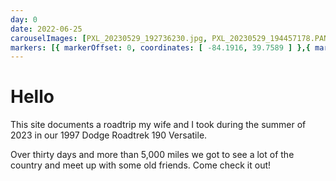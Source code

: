 ```yaml
---
day: 0
date: 2022-06-25
carouselImages: [PXL_20230529_192736230.jpg, PXL_20230529_194457178.PANO.jpg,PXL_20230529_181125171.jpg]
markers: [{ markerOffset: 0, coordinates: [ -84.1916, 39.7589 ] },{ markerOffset: 0, coordinates: [ -90.5721, 41.4531 ] },{ markerOffset: 0, coordinates: [ -110.6408, 43.9047 ] },{ markerOffset: 0, coordinates: [ -110.5885, 44.428 ] },{ markerOffset: 0, coordinates: [ -111.7319, 45.3491 ] },{ markerOffset: 0, coordinates: [ -113.994, 46.8721 ] },{ markerOffset: 0, coordinates: [ -115.3374, 47.5955 ] },{ markerOffset: 0, coordinates: [ -114.2317, 44.5046 ] },{ markerOffset: 0, coordinates: [ -113.4821, 43.1718 ] },{ markerOffset: 0, coordinates: [ -111.6585, 40.2338 ] },{ markerOffset: 0, coordinates: [ -98.3467, 43.3186 ] },{ markerOffset: 0, coordinates: [ -110.1596, 38.9956 ] },{ markerOffset: 0, coordinates: [ -110.7071, 38.5737 ] },{ markerOffset: 0, coordinates: [ -108.5506, 39.0639 ] },{ markerOffset: 0, coordinates: [ -106.9491, 39.6447 ] },{ markerOffset: 0, coordinates: [ -104.9903, 39.7392 ] },{ markerOffset: 0, coordinates: [ -99.3268, 38.8792 ] },{ markerOffset: 0, coordinates: [ -93.7172, 39.0725 ] },{ markerOffset: 0, coordinates: [ -102.2415, 43.9925 ] },{ markerOffset: 0, coordinates: [ -87.9925, 39.2992 ] },{ markerOffset: 0, coordinates: [ -103.0682, 44.1125 ] },{ markerOffset: 0, coordinates: [ -103.4538, 43.8803 ] },{ markerOffset: 0, coordinates: [ -105.3822, 42.7597 ] },{ markerOffset: 0, coordinates: [ -108.1104, 43.2358 ] },{ markerOffset: 0, coordinates: [ -109.6304, 43.5336 ] }]
---
```


# Hello

This site documents a roadtrip my wife and I took during the summer of 2023 in our 1997 Dodge Roadtrek 190 Versatile.

Over thirty days and more than 5,000 miles we got to see a lot of the country and meet up with some old friends. Come check it out!
